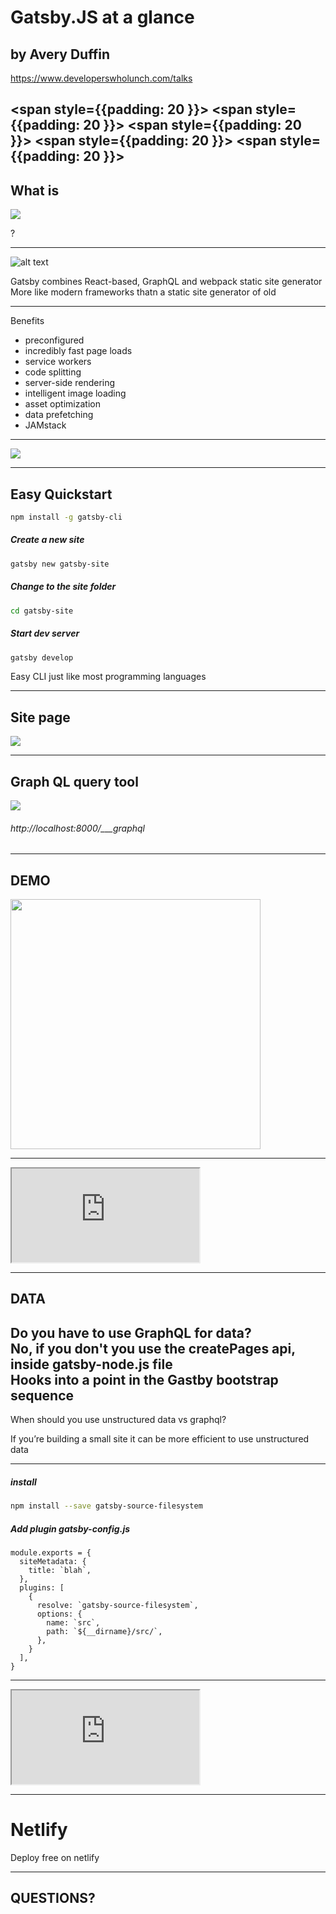 

<Head>
  <title>GatsbyJS at a glance</title>
  <meta itemprop="name" content="Presentation Title" />
  <meta itemprop="description" content="Presentation description" />
  <meta itemprop="image" content="https://pbs.twimg.com/profile_images/979408111868952576/yq2IUoGt_bigger.jpg" />
  <meta name="twitter:card" content="summary_large_image" />
  <meta name="twitter:site" content="@whoisryosuke" />
  <meta name="twitter:title" content="Presentation Title" />
  <meta name="twitter:description" content="Presentation description" />
  <meta name="twitter:image" content="https://pbs.twimg.com/profile_images/979408111868952576/yq2IUoGt_bigger.jpg" />
  <meta property="og:title" content="Presentation Title" />
  <meta property="og:type" content="article" />
  <meta property="og:url" content="http://www.example.com/" />
  <meta property="og:image" content="https://pbs.twimg.com/profile_images/979408111868952576/yq2IUoGt_bigger.jpg" />
  <meta property="og:description" content="Presentation description" />
  <meta property="og:site_name" content="Presentation Title" />
  <meta property="article:published_time" content="2013-09-17T05:59:00+01:00" />
  <meta property="article:modified_time" content="2013-09-16T19:08:47+01:00" />
  <meta property="article:section" content="Article Section (React? Design?)" />
</Head>


# Gatsby.JS at a glance
## by Avery Duffin

<a href="https://www.developerswholunch.com/talks">https://www.developerswholunch.com/talks</a>

<span style={{padding: 20 }}><SocialIcon url="http://twitter.com/DuffinAvery" /></span>
<span style={{padding: 20 }}><SocialIcon url="https://www.linkedin.com/in/avery-duffin-69317228/" /></span>
<span style={{padding: 20 }}><SocialIcon url="https://open.spotify.com/show/6AZJs6Bj1Ds2hWkPSHpObA?si=1d1TQGRKROSaY4Eg77z4Ww" /></span>
<span style={{padding: 20 }}><SocialIcon url="https://www.developerswholunch.com/" /></span>
<span style={{padding: 20 }}><SocialIcon url="https://github.com/averyduffin" /></span>
---

## What is

<img src="https://i.ytimg.com/vi/iW2dgIzON5Y/hqdefault.jpg" size={200}/>

?

---

![alt text](https://user-images.githubusercontent.com/3721637/63321111-0214f680-c2dd-11e9-8272-edd285ec3723.png)

<Notes>
Gatsby combines React-based, GraphQL and webpack
static site generator
More like modern frameworks thatn a static site generator of old
</Notes>

---
Benefits
<ul>
<Appear>
    <li>preconfigured</li>
    <li>incredibly fast page loads</li>
    <li>service workers</li>
    <li>code splitting</li>
    <li>server-side rendering</li>
    <li>intelligent image loading</li>
    <li>asset optimization</li>
    <li>data prefetching</li>
    <li>JAMstack</li>
</Appear>
</ul>

---

<img src="https://i.imgflip.com/2jjfsl.jpg" />

---

## Easy Quickstart

```bash
npm install -g gatsby-cli
```
##### Create a new site
```bash
gatsby new gatsby-site
```
##### Change to the site folder
```bash
cd gatsby-site
```
##### Start dev server
```bash
gatsby develop
```

<Notes>
Easy CLI just like most programming languages
</Notes>

---

## Site page

<img src="https://user-images.githubusercontent.com/3721637/63321133-10631280-c2dd-11e9-83a3-fcff82e4beae.png" width={800} />

---

## Graph QL query tool

<img src="https://user-images.githubusercontent.com/3721637/63321121-093c0480-c2dd-11e9-9675-ec4f09bb18a3.png" width={500} />

###### http://localhost:8000/___graphql

---

## DEMO

<img src="https://user-images.githubusercontent.com/3721637/63321140-18bb4d80-c2dd-11e9-950c-a037a5199f70.png" width="400px"/>


---
<FullScreenCode>
<iframe src="https://codesandbox.io/embed/gatsby-at-a-glance-siblt?fontsize=14" title="gatsby-starter-default" allow="geolocation; microphone; camera; midi; vr; accelerometer; gyroscope; payment; ambient-light-sensor; encrypted-media; usb" style={{width:'100%', height: '80%', border:0, borderRadius: 4, overflow:'hidden'}} sandbox="allow-modals allow-forms allow-popups allow-scripts allow-same-origin"></iframe>
</ FullScreenCode>

---

## DATA

Do you have to use GraphQL for data?
<Appear>
    <div>No, if you don't you use the createPages api, inside gatsby-node.js file</div>
    <div>Hooks into a point in the Gastby bootstrap sequence</div>
</Appear>
---

When should you use unstructured data vs graphql?
<Appear>
    <div>If you’re building a small site it can be more efficient to use unstructured data</div>
</Appear>

---

##### install
```bash
npm install --save gatsby-source-filesystem
```
##### Add plugin gatsby-config.js
```
module.exports = {
  siteMetadata: {
    title: `blah`,
  },
  plugins: [
    {
      resolve: `gatsby-source-filesystem`,
      options: {
        name: `src`,
        path: `${__dirname}/src/`,
      },
    }
  ],
}
```

---

<FullScreenCode>
<iframe src="https://codesandbox.io/embed/gatsby-at-a-glance-siblt?fontsize=14" title="gatsby-starter-default" allow="geolocation; microphone; camera; midi; vr; accelerometer; gyroscope; payment; ambient-light-sensor; encrypted-media; usb" style={{width:'100%', height:'80%', border:0, borderRadius: 4, overflow:'hidden'}} sandbox="allow-modals allow-forms allow-popups allow-scripts allow-same-origin"></iframe>
</ FullScreenCode>

---

# Netlify

Deploy free on netlify

---

## QUESTIONS?
